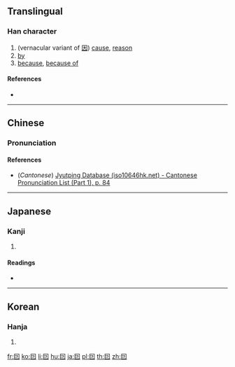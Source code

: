 {{character info/new}}
{{also|因}}
==Translingual==

===Han character===
{{Han char|rn=31|rad=囗|as=02|sn=5|four=|canj=WS}}

# (vernacular variant of [[因]]) [[cause]], [[reason]]
# [[by]]
# [[because]], [[because of]]

====References====
* {{Han ref|kx=0216.180|dkj=04678|dj=0439.180|hdz=10711.010|uh=56D9|ud=22233}}

----

==Chinese==
{{zh-forms}}

===Pronunciation===
{{zh-pron
|m=yīn
|c=jan1
|mc=
|oc=
|ma=
|cat=n,prep
}}

====References====
* (''Cantonese'') [http://www.iso10646hk.net/jp/document/download.jsp Jyutping Database (iso10646hk.net) - Cantonese Pronunciation List (Part 1), p. 84]

----

==Japanese==

===Kanji===
{{ja-kanji|grade=|rs=囗02}}

# {{defn|lang=ja|sort=囗02}}

====Readings====
* {{ja-readings|on=[[いん]] (in)|kun=[[よる]] (yoru)}}

----

==Korean==

===Hanja===
{{ko-hanja|hangeul=인|rv=in|mr=in}}

# {{defn|lang=ko|sort=囗02}}

[[fr:囙]]
[[ko:囙]]
[[li:囙]]
[[hu:囙]]
[[ja:囙]]
[[pl:囙]]
[[th:囙]]
[[zh:囙]]